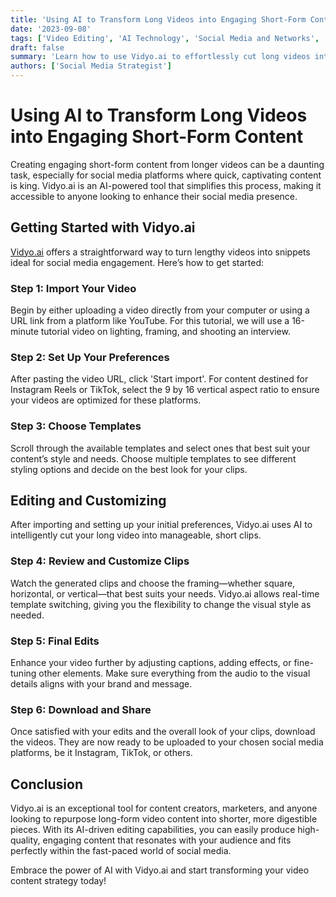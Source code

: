 ```yaml
---
title: 'Using AI to Transform Long Videos into Engaging Short-Form Content'
date: '2023-09-08'
tags: ['Video Editing', 'AI Technology', 'Social Media and Networks', 'Vidyo.ai']
draft: false
summary: 'Learn how to use Vidyo.ai to effortlessly cut long videos into multiple short-form pieces perfect for platforms like Instagram Reels and TikTok. This guide will walk you through the process step-by-step.'
authors: ['Social Media Strategist']
---
```


# Using AI to Transform Long Videos into Engaging Short-Form Content

Creating engaging short-form content from longer videos can be a daunting task, especially for social media platforms where quick, captivating content is king. Vidyo.ai is an AI-powered tool that simplifies this process, making it accessible to anyone looking to enhance their social media presence.

## Getting Started with Vidyo.ai

[Vidyo.ai](https://vidyo.ai/) offers a straightforward way to turn lengthy videos into snippets ideal for social media engagement. Here’s how to get started:

### Step 1: Import Your Video

Begin by either uploading a video directly from your computer or using a URL link from a platform like YouTube. For this tutorial, we will use a 16-minute tutorial video on lighting, framing, and shooting an interview.

### Step 2: Set Up Your Preferences

After pasting the video URL, click 'Start import'. For content destined for Instagram Reels or TikTok, select the 9 by 16 vertical aspect ratio to ensure your videos are optimized for these platforms.

### Step 3: Choose Templates

Scroll through the available templates and select ones that best suit your content’s style and needs. Choose multiple templates to see different styling options and decide on the best look for your clips.

## Editing and Customizing

After importing and setting up your initial preferences, Vidyo.ai uses AI to intelligently cut your long video into manageable, short clips.

### Step 4: Review and Customize Clips

Watch the generated clips and choose the framing—whether square, horizontal, or vertical—that best suits your needs. Vidyo.ai allows real-time template switching, giving you the flexibility to change the visual style as needed.

### Step 5: Final Edits

Enhance your video further by adjusting captions, adding effects, or fine-tuning other elements. Make sure everything from the audio to the visual details aligns with your brand and message.

### Step 6: Download and Share

Once satisfied with your edits and the overall look of your clips, download the videos. They are now ready to be uploaded to your chosen social media platforms, be it Instagram, TikTok, or others.

## Conclusion

Vidyo.ai is an exceptional tool for content creators, marketers, and anyone looking to repurpose long-form video content into shorter, more digestible pieces. With its AI-driven editing capabilities, you can easily produce high-quality, engaging content that resonates with your audience and fits perfectly within the fast-paced world of social media.

Embrace the power of AI with Vidyo.ai and start transforming your video content strategy today!

